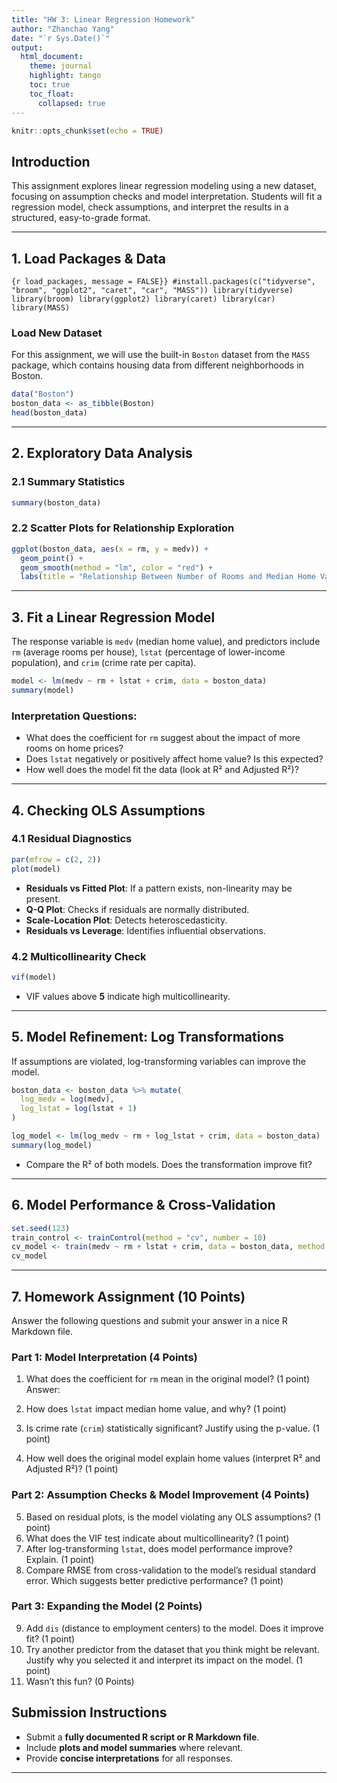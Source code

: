 ```yaml
---
title: "HW 3: Linear Regression Homework"
author: "Zhanchao Yang"
date: "`r Sys.Date()`"
output: 
  html_document:
    theme: journal
    highlight: tango
    toc: true
    toc_float: 
      collapsed: true
---
```


```r
knitr::opts_chunk$set(echo = TRUE)
```

## **Introduction**
This assignment explores linear regression modeling using a new dataset, focusing on assumption checks and model interpretation. Students will fit a regression model, check assumptions, and interpret the results in a structured, easy-to-grade format.

---

## **1. Load Packages & Data**
```{r load_packages, message = FALSE}}
#install.packages(c("tidyverse", "broom", "ggplot2", "caret", "car", "MASS"))
library(tidyverse)
library(broom)
library(ggplot2)
library(caret)
library(car)
library(MASS)
```

### **Load New Dataset**
For this assignment, we will use the built-in `Boston` dataset from the `MASS` package, which contains housing data from different neighborhoods in Boston.
```r
data("Boston")
boston_data <- as_tibble(Boston)
head(boston_data)
```

---

## **2. Exploratory Data Analysis**
### **2.1 Summary Statistics**
```r
summary(boston_data)
```

### **2.2 Scatter Plots for Relationship Exploration**
```r
ggplot(boston_data, aes(x = rm, y = medv)) +
  geom_point() +
  geom_smooth(method = "lm", color = "red") +
  labs(title = "Relationship Between Number of Rooms and Median Home Value")
```

---

## **3. Fit a Linear Regression Model**
The response variable is `medv` (median home value), and predictors include `rm` (average rooms per house), `lstat` (percentage of lower-income population), and `crim` (crime rate per capita).
```r
model <- lm(medv ~ rm + lstat + crim, data = boston_data)
summary(model)
```

### **Interpretation Questions:**
- What does the coefficient for `rm` suggest about the impact of more rooms on home prices?
- Does `lstat` negatively or positively affect home value? Is this expected?
- How well does the model fit the data (look at R² and Adjusted R²)?

---

## **4. Checking OLS Assumptions**
### **4.1 Residual Diagnostics**
```r
par(mfrow = c(2, 2))
plot(model)
```
- **Residuals vs Fitted Plot**: If a pattern exists, non-linearity may be present.
- **Q-Q Plot**: Checks if residuals are normally distributed.
- **Scale-Location Plot**: Detects heteroscedasticity.
- **Residuals vs Leverage**: Identifies influential observations.

### **4.2 Multicollinearity Check**
```r
vif(model)
```
- VIF values above **5** indicate high multicollinearity.

---

## **5. Model Refinement: Log Transformations**
If assumptions are violated, log-transforming variables can improve the model.
```r
boston_data <- boston_data %>% mutate(
  log_medv = log(medv),
  log_lstat = log(lstat + 1)
)

log_model <- lm(log_medv ~ rm + log_lstat + crim, data = boston_data)
summary(log_model)
```
- Compare the R² of both models. Does the transformation improve fit?

---

## **6. Model Performance & Cross-Validation**
```r
set.seed(123)
train_control <- trainControl(method = "cv", number = 10)
cv_model <- train(medv ~ rm + lstat + crim, data = boston_data, method = "lm", trControl = train_control)
cv_model
```

---

## **7. Homework Assignment (10 Points)**
Answer the following questions and submit your answer in a nice R Markdown file.

### **Part 1: Model Interpretation (4 Points)**
1. What does the coefficient for `rm` mean in the original model? (1 point)
Answer: 
2. How does `lstat` impact median home value, and why? (1 point)

3. Is crime rate (`crim`) statistically significant? Justify using the p-value. (1 point)

4. How well does the original model explain home values (interpret R² and Adjusted R²)? (1 point)

### **Part 2: Assumption Checks & Model Improvement (4 Points)**
5. Based on residual plots, is the model violating any OLS assumptions? (1 point)
6. What does the VIF test indicate about multicollinearity? (1 point)
7. After log-transforming `lstat`, does model performance improve? Explain. (1 point)
8. Compare RMSE from cross-validation to the model's residual standard error. Which suggests better predictive performance? (1 point)

### **Part 3: Expanding the Model (2 Points)**
9. Add `dis` (distance to employment centers) to the model. Does it improve fit? (1 point)
10. Try another predictor from the dataset that you think might be relevant. Justify why you selected it and interpret its impact on the model. (1 point)
11. Wasn't this fun? (0 Points)



## **Submission Instructions**
- Submit a **fully documented R script or R Markdown file**.
- Include **plots and model summaries** where relevant.
- Provide **concise interpretations** for all responses.

---
